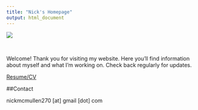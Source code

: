 ```yaml
---
title: "Nick's Homepage"
output: html_document
---
```



![](professional_photo.jpg)

\

Welcome! Thank you for visiting my website. Here you'll find information about myself and what I'm working on. Check back regularly for updates. 

[Resume/CV](online resume.pdf)

##Contact

nickmcmullen270 [at] gmail [dot] com





